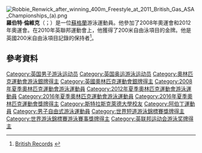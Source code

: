 [[File:Robbie_Renwick_after_winning_400m_Freestyle_at_2011_British_Gas_ASA_Championships_(a).png|thumb]]
'''羅伯特·倫維克'''（{{lang-en|Robert Renwick}}；{{bd|1988年|7月21日}}）是一位[[蘇格蘭|蘇格蘭]]游泳運動員。他參加了2008年奧運會和2012年奧運會。在2010年英聯邦運動會上，他獲得了200米自由泳項目的金牌。他是英國200米自由泳項目記錄的保持者<ref>[http://www.swimming.org/assets/uploads/library/GB_LC_Seniors.pdf British Records] {{webarchive|url=https://web.archive.org/web/20131217221410/http://www.swimming.org/assets/uploads/library/GB_LC_Seniors.pdf |date=2013-12-17 }}</ref>。

==參考資料==
{{Reflist}}

{{DEFAULTSORT:Renwick, Robert}}
[[Category:英国男子游泳运动员|Category:英国男子游泳运动员]]
[[Category:英国奥运游泳运动员|Category:英国奥运游泳运动员]]
[[Category:奧林匹克運動會游泳銀牌得主|Category:奧林匹克運動會游泳銀牌得主]]
[[Category:英國奧林匹克運動會銀牌得主|Category:英國奧林匹克運動會銀牌得主]]
[[Category:2008年夏季奧林匹克運動會游泳運動員|Category:2008年夏季奧林匹克運動會游泳運動員]]
[[Category:2012年夏季奧林匹克運動會游泳運動員|Category:2012年夏季奧林匹克運動會游泳運動員]]
[[Category:2016年夏季奧林匹克運動會游泳運動員|Category:2016年夏季奧林匹克運動會游泳運動員]]
[[Category:2016年夏季奧林匹克運動會獎牌得主|Category:2016年夏季奧林匹克運動會獎牌得主]]
[[Category:斯特拉斯克萊德大學校友|Category:斯特拉斯克萊德大學校友]]
[[Category:阿伯丁運動員|Category:阿伯丁運動員]]
[[Category:男子自由式游泳運動員|Category:男子自由式游泳運動員]]
[[Category:世界短道游泳錦標賽獎牌得主|Category:世界短道游泳錦標賽獎牌得主]]
[[Category:世界游泳錦標賽游泳賽事獎牌得主|Category:世界游泳錦標賽游泳賽事獎牌得主]]
[[Category:英联邦运动会游泳奖牌得主|Category:英联邦运动会游泳奖牌得主]]